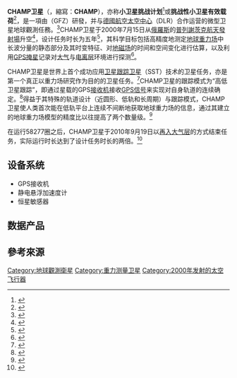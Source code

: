 {{noteTA
|1=zh-cn:小卫星; zh-tw:微型衛星; 
}}
{{Infobox spaceflight
| name                  = CHAMP卫星
| image                 = CHAMP concept.png
| image_size            = 270px
| image_caption         = 

| mission_type          = [[地球科學|地球科學]]觀測衛星
| operator              = [[德國航空太空中心|DLR]] 
| COSPAR_ID             = 2000-039B
| SATCAT                = 26405
| mission_duration      = 原定5年<br />實際共運作{{Age in years, months and days|2000|07|15|2010|09|19|age=no}}
| website               = {{url|http://www.gfz-potsdam.de/champ/}} 

| spacecraft_bus        = Flexbus
| manufacturer          = [[Astrium|Astrium]]
| launch_mass           = {{convert|522|kg|lb}}
| dimensions            = 長 4.3 公尺, 高 0.75 公尺<br />底部寬 1.6 公尺<br />頂部寬 0.4 公尺<ref>{{cite web|title=CHAMP (Challenging Minisatellite Payload)|url=https://directory.eoportal.org/web/eoportal/satellite-missions/c-missions/champ|website=Satellite Missions Database - eoPortal|publisher=[[ESA|ESA]]|accessdate=2017-04-09|archive-date=2017-05-17|archive-url=https://web.archive.org/web/20170517042755/https://directory.eoportal.org/web/eoportal/satellite-missions/c-missions/champ|dead-url=no}}</ref> 
| power                 =

| launch_date           = 2000年7月15日<br />12時整 [[UTC|UTC]]
| launch_rocket         = [[宇宙3號M型運載火箭|宇宙3號M型運載火箭]]
| launch_site           = [[普列謝茨克航天發射場|普列謝茨克航天發射場]] 132/1
| launch_contractor     = 
| disposal_type         = [[再入|再入大氣層]] 
| decay_date            = 2010年9月19日

| orbit_epoch           = 2451741.0 [[儒略日|JD]]<br />2000-07-15 12:00:00 UTC<ref name = NSSDCA>{{cite web|title=Launch/Orbital Information for CHAMP|url=http://nssdc.gsfc.nasa.gov/nmc/spacecraftOrbit.do?id=2000-039B|website=nssdc.gsfc.nasa.gov|publisher=[[NASA|NASA]]|accessdate=2019-01-20|archive-date=2016-04-09|archive-url=https://web.archive.org/web/20160409013134/http://nssdc.gsfc.nasa.gov/nmc/spacecraftOrbit.do?id=2000-039B|dead-url=no}}</ref>
| orbit_reference       = [[地心軌道|地心軌道]]
| orbit_regime          = [[低地球軌道|低地球軌道]]
| orbit_periapsis       = 
| orbit_apoapsis        =  
| orbit_inclination     = 87.18° 
| orbit_semimajor       = {{convert|6823.287|km}}
| orbit_eccentricity    = 0.0007115
| orbit_period          = 93.55 分
| orbit_RAAN            = 124.21°
| orbit_arg_periapsis   = 277.62°
| apsis                 = 地
}}

'''CHAMP卫星'''（{{Lang-de|'''CHA'''llenging '''M'''inisatellite '''P'''ayload}}，縮寫：'''CHAMP'''），亦称'''小卫星挑战计划'''<ref>{{Cite journal|title=国际新一代卫星重力探测计划研究现状与进展|author=|url=http://ch.whu.edu.cn/CN/abstract/abstract3426.shtml|date=2015-12-08|journal=武汉大学学报(信息科学版)|issue=1|doi=10.13203/j.whugis20150732|others=|year=|volume=41|page=1-8|pmid=|author3=超能芳|author1=宁津生|author2=王正涛|access-date=2020-04-14|archive-date=2018-03-12|archive-url=https://web.archive.org/web/20180312091536/http://ch.whu.edu.cn/CN/abstract/abstract3426.shtml|dead-url=no}}</ref>或'''挑战性小卫星有效载荷'''<ref>{{Cite journal|title=卫星大地测量学的研究现状及发展趋势|author1=程鹏飞|author2=文汉江|author3=刘焕玲|author4=董杰|url=http://gb.oversea.cnki.net/KCMS/detail/detail.aspx?filename=WHCH201901005&dbcode=CJFD&dbname=DKFXTEMP|date=2018-09-13|journal=武汉大学学报(信息科学版)|issue=1|doi=10.13203/j.whugis20180356|others=|year=|volume=44|page=48-54|pmid=}}</ref>，是一項由{{link-de|德國地球科學研究中心|Helmholtz-Zentrum Potsdam – Deutsches GeoForschungsZentrum}}（GFZ）研發，并与[[德國航空太空中心|德國航空太空中心]]（DLR）合作运营的微型卫星地球觀測任務。<ref>{{Cite web|title=CHAMP - eoPortal Directory - Satellite Missions|url=https://directory.eoportal.org/web/eoportal/satellite-missions/c-missions/champ|accessdate=2020-04-18|author=|date=|format=|work=directory.eoportal.org|publisher=|language=en|archive-date=2017-05-17|archive-url=https://web.archive.org/web/20170517042755/https://directory.eoportal.org/web/eoportal/satellite-missions/c-missions/champ|dead-url=no}}</ref>CHAMP卫星于2000年7月15日从[[俄羅斯|俄羅斯]]的[[普列謝茨克航天發射場|普列謝茨克航天發射場]]升空<ref name=":0">{{Cite web|title=NASA Instrument Proves to be a Champ|url=http://www.jpl.nasa.gov/news/news.php?feature=4911|accessdate=2020-04-18|work=NASA/JPL}}</ref>，设计任务时长为五年<ref>{{Cite web|title=CHAMP - Mission und Orbit|url=https://www.gfz-potsdam.de/champ/mission-orbit/|accessdate=2020-04-19|author=|date=|format=|work=Wissenschaftliche Zielsetzung|publisher=|language=de|archive-date=2020-06-01|archive-url=https://web.archive.org/web/20200601163311/https://www.gfz-potsdam.de/champ/mission-orbit/|dead-url=no}}</ref>，其科学目标包括高精度地测定[[地球重力场|地球重力场]]中长波分量的静态部分及其时变特征、对[[地磁场|地磁场]]的时间和空间变化进行估算，以及利用[[GPS掩星|GPS掩星]]记录对[[大气|大气]]与[[电离层|电离层]]环境进行探测<ref>{{Cite web|title=CHAMP - Wissenschaftlicher Hintergrund|url=https://www.gfz-potsdam.de/champ/wissenschaftlicher-hintergrund/|accessdate=2020-04-19|author=|date=|format=|work=Wissenschaftliche Zielsetzung|publisher=|language=de|archive-date=2020-07-27|archive-url=https://web.archive.org/web/20200727125358/https://www.gfz-potsdam.de/champ/wissenschaftlicher-hintergrund/|dead-url=no}}</ref>。

CHAMP卫星是世界上首个成功应用[[卫星跟踪卫星|卫星跟踪卫星]]（SST）技术的卫星任务，亦是第一个真正以重力场研究作为目的的卫星任务。<ref name=":02">{{cite book|author1=李征航|author2=魏二虎|author3=王正涛|author4=彭碧波|title=空间大地测量学|publisher=武汉大学出版社|ISBN=978-7-30-707574-0|last=|first=|year=|isbn=|location=}}</ref>{{Rp|250}}CHAMP卫星的跟踪模式为“高低卫星跟踪”，即通过星载的GPS[[接收机|接收机]]接收[[GPS信号|GPS信号]]来实现对自身轨道的连续确定。<ref>{{Cite journal|title=利用CHAMP GPS資料決定衛星軌道及地球重力模型|url=https://ir.nctu.edu.tw:443/handle/11536/49180|last=許淑珍|last2=Hsu|first2=Shu-Chen|date=2003|language=zh-TW|last3=黃金維|last4=Hwang|first4=Cheinway}}</ref>得益于其特殊的轨道设计（近圆形、低轨和长周期）与跟踪模式，CHAMP卫星使人类首次能在低轨平台上连续不间断地获取地球重力场的信息，通过其建立的地球重力场模型的精度比以往提高了两个数量级。<ref>{{Cite web|title=CHAMP - Wissenschaftliche Zielsetzung|url=https://www.gfz-potsdam.de/champ/wissenschaftliche-zielsetzung/|accessdate=2020-04-19|author=|date=|format=|work=Wissenschaftliche Zielsetzung|publisher=|language=de|archive-date=2020-08-01|archive-url=https://web.archive.org/web/20200801004851/https://www.gfz-potsdam.de/champ/wissenschaftliche-zielsetzung/|dead-url=no}}</ref>

在运行58277圈之后，CHAMP卫星于2010年9月19日以[[再入|再入大气层]]的方式结束任务，实际运行时长达到了设计任务时长的两倍。<ref>{{Cite web|title=CHAMP|url=https://www.gfz-potsdam.de/champ/|accessdate=2020-04-19|author=|date=|format=|work=Wissenschaftliche Zielsetzung|publisher=|language=de|archive-date=2020-07-20|archive-url=https://web.archive.org/web/20200720214011/https://www.gfz-potsdam.de/champ/|dead-url=no}}</ref>

== 设备系统 ==

{{章節擴充|date=2020年6月}}
* GPS接收机
* 静电悬浮加速度计
* 恒星敏感器
== 数据产品 ==
{{空章節|date=2020年6月}}
== 參考來源 ==
{{Reflist}}{{太空氣象觀測}}{{空间大地测量学}}
[[Category:地球觀測衛星|Category:地球觀測衛星]]
[[Category:重力测量卫星|Category:重力测量卫星]]
[[Category:2000年发射的太空飞行器|Category:2000年发射的太空飞行器]]